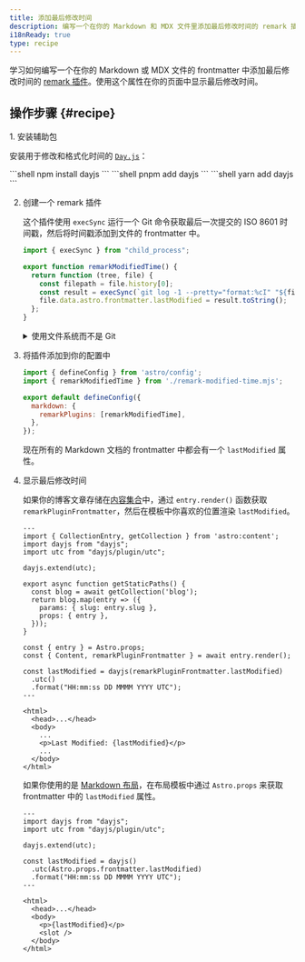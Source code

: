 ```yaml
---
title: 添加最后修改时间
description: 编写一个在你的 Markdown 和 MDX 文件里添加最后修改时间的 remark 插件。
i18nReady: true
type: recipe
---
```


学习如何编写一个在你的 Markdown 或 MDX 文件的 frontmatter 中添加最后修改时间的 [remark 插件](https://github.com/remarkjs/remark)。使用这个属性在你的页面中显示最后修改时间。

## 操作步骤 \{#recipe\}

<Steps>
1. 安装辅助包

   安装用于修改和格式化时间的 [`Day.js`](https://www.npmjs.com/package/dayjs)：

   <PackageManagerTabs>
     <Fragment slot="npm">
       ```shell
       npm install dayjs
       ```
     </Fragment>
     <Fragment slot="pnpm">
       ```shell
       pnpm add dayjs
       ```
     </Fragment>
     <Fragment slot="yarn">
       ```shell
       yarn add dayjs
       ```
     </Fragment>
   </PackageManagerTabs>

2. 创建一个 remark 插件

    这个插件使用 `execSync` 运行一个 Git 命令获取最后一次提交的 ISO 8601 时间戳，然后将时间戳添加到文件的 frontmatter 中。

     ```js title="remark-modified-time.mjs"
     import { execSync } from "child_process";

     export function remarkModifiedTime() {
       return function (tree, file) {
         const filepath = file.history[0];
         const result = execSync(`git log -1 --pretty="format:%cI" "${filepath}"`);
         file.data.astro.frontmatter.lastModified = result.toString();
       };
     }
     ```
    <details>
    <summary>使用文件系统而不是 Git</summary>

     虽然使用 Git 是获取文件的最后修改时间的推荐方式，但也可以使用文件系统的修改时间。
     这个插件使用 `statSync` 获取文件的 ISO 8601 格式的 `mtime` (修改时间)，然后将时间戳添加到文件的 frontmatter 中。

     ```js title="remark-modified-time.mjs"
     import { statSync } from "fs";

     export function remarkModifiedTime() {
       return function (tree, file) {
         const filepath = file.history[0];
         const result = statSync(filepath);
         file.data.astro.frontmatter.lastModified = result.mtime.toISOString();
       };
     }
     ```
    </details>

3. 将插件添加到你的配置中

   ```js title="astro.config.mjs"
   import { defineConfig } from 'astro/config';
   import { remarkModifiedTime } from './remark-modified-time.mjs';

   export default defineConfig({
     markdown: {
       remarkPlugins: [remarkModifiedTime],
     },
   });
   ```

   现在所有的 Markdown 文档的 frontmatter 中都会有一个 `lastModified` 属性。

4. 显示最后修改时间

   如果你的博客文章存储在[内容集合](/zh-cn/guides/content-collections/)中，通过 `entry.render()` 函数获取 `remarkPluginFrontmatter`，然后在模板中你喜欢的位置渲染 `lastModified`。

   ```astro title="src/pages/posts/[slug].astro" {3-4,6,17,19-21,28}
   ---
   import { CollectionEntry, getCollection } from 'astro:content';
   import dayjs from "dayjs";
   import utc from "dayjs/plugin/utc";

   dayjs.extend(utc);

   export async function getStaticPaths() {
     const blog = await getCollection('blog');
     return blog.map(entry => ({
       params: { slug: entry.slug },
       props: { entry },
     }));
   }

   const { entry } = Astro.props;
   const { Content, remarkPluginFrontmatter } = await entry.render();

   const lastModified = dayjs(remarkPluginFrontmatter.lastModified)
     .utc()
     .format("HH:mm:ss DD MMMM YYYY UTC");
   ---

   <html>
     <head>...</head>
     <body>
       ...
       <p>Last Modified: {lastModified}</p>
       ...
     </body>
   </html>
   ```

   如果你使用的是 [Markdown 布局](/zh-cn/guides/markdown-content/#markdown-and-mdx-pages)，在布局模板中通过 `Astro.props` 来获取 frontmatter 中的 `lastModified` 属性。

   ```astro title="src/layouts/BlogLayout.astro" {2-3,5,7-9,15}
   ---
   import dayjs from "dayjs";
   import utc from "dayjs/plugin/utc";

   dayjs.extend(utc);

   const lastModified = dayjs()
     .utc(Astro.props.frontmatter.lastModified)
     .format("HH:mm:ss DD MMMM YYYY UTC");
   ---

   <html>
     <head>...</head>
     <body>
       <p>{lastModified}</p>
       <slot />
     </body>
   </html>
   ```
</Steps>
